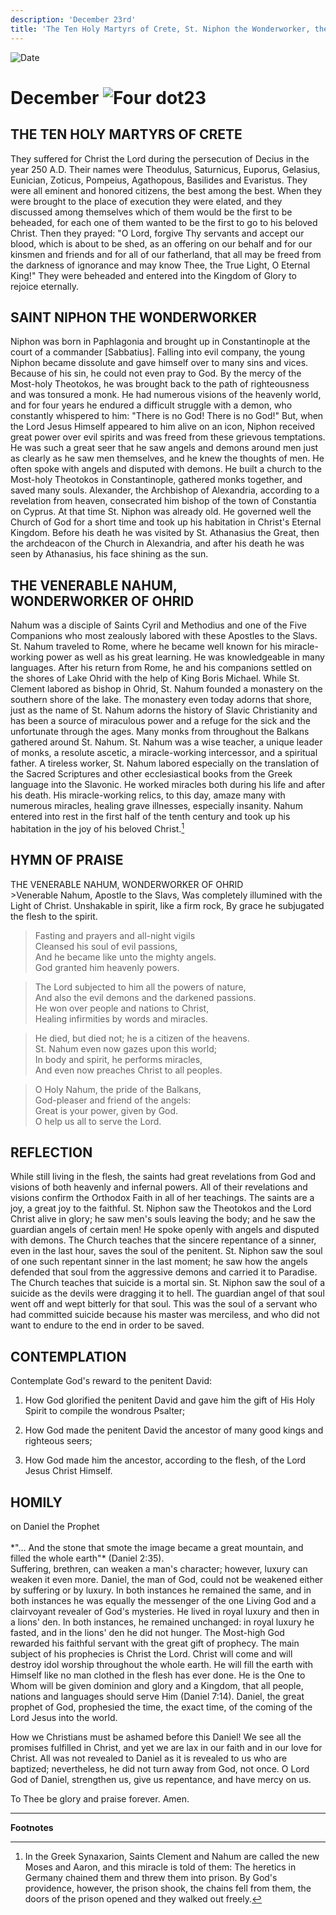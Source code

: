 ```yaml
---
description: 'December 23rd'
title: 'The Ten Holy Martyrs of Crete, St. Niphon the Wonderworker, the Venerable Nahum, Wonderworker of Ohrid'
---
```


<CustomPaginator />
<RunningHead />

<Image src="/title-imprint.png" height={68} width={50} alt="Date" className="title-imprint"/>

# <div id="date">December <Image className="four-dot" src="/four-dot.png" height={15} width={15} alt="Four dot" />23</div>

## THE TEN HOLY MARTYRS OF CRETE

They suffered for Christ the Lord during the persecution of Decius in the year 250 A.D. Their names were Theodulus, Saturnicus, Euporus, Gelasius, Eunician, Zoticus, Pompeius, Agathopous, Basilides and Evaristus. They were all eminent and honored citizens, the best among the best. When they were brought to the place of execution they were elated, and they discussed among themselves which of them would be the first to be beheaded, for each one of them wanted to be the first to go to his beloved Christ. Then they prayed: "O Lord, forgive Thy servants and accept our blood, which is about to be shed, as an offering on our behalf and for our kinsmen and friends and for all of our fatherland, that all may be freed from the darkness of ignorance and may know Thee, the True Light, O Eternal King!" They were beheaded and entered into the Kingdom of Glory to rejoice eternally.

## SAINT NIPHON THE WONDERWORKER

Niphon was born in Paphlagonia and brought up in Constantinople at the court of a commander [Sabbatius]. Falling into evil company, the young Niphon became dissolute and gave himself over to many sins and vices. Because of his sin, he could not even pray to God. By the mercy of the Most-holy Theotokos, he was brought back to the path of righteousness and was tonsured a monk. He had numerous visions of the heavenly world, and for four years he endured a difficult struggle with a demon, who constantly whispered to him: "There is no God! There is no God!" But, when the Lord Jesus Himself appeared to him alive on an icon, Niphon received great power over evil spirits and was freed from these grievous temptations. He was such a great seer that he saw angels and demons around men just as clearly as he saw men themselves, and he knew the thoughts of men. He often spoke with angels and disputed with demons. He built a church to the Most-holy Theotokos in Constantinople, gathered monks together, and saved many souls. Alexander, the Archbishop of Alexandria, according to a revelation from heaven, consecrated him bishop of the town of Constantia on Cyprus. At that time St. Niphon was already old. He governed well the Church of God for a short time and took up his habitation in Christ's Eternal Kingdom. Before his death he was visited by St. Athanasius the Great, then the archdeacon of the Church in Alexandria, and after his death he was seen by Athanasius, his face shining as the sun.

## THE VENERABLE NAHUM,<br />WONDERWORKER OF OHRID

Nahum was a disciple of Saints Cyril and Methodius and one of the Five Companions who most zealously labored with these Apostles to the Slavs. St. Nahum traveled to Rome, where he became well known for his miracle-working power as well as his great learning. He was knowledgeable in many languages. After his return from Rome, he and his companions settled on the shores of Lake Ohrid with the help of King Boris Michael. While St. Clement labored as bishop in Ohrid, St. Nahum founded a monastery on the southern shore of the lake. The monastery even today adorns that shore, just as the name of St. Nahum adorns the history of Slavic Christianity and has been a source of miraculous power and a refuge for the sick and the unfortunate through the ages. Many monks from throughout the Balkans gathered around St. Nahum. St. Nahum was a wise teacher, a unique leader of monks, a resolute ascetic, a miracle-working intercessor, and a spiritual father. A tireless worker, St. Nahum labored especially on the translation of the Sacred Scriptures and other ecclesiastical books from the Greek language into the Slavonic. He worked miracles both during his life and after his death. His miracle-working relics, to this day, amaze many with numerous miracles, healing grave illnesses, especially insanity. Nahum entered into rest in the first half of the tenth century and took up his habitation in the joy of his beloved Christ.[^1]


## HYMN OF PRAISE
<div style={{textAlign:'center', color:'crimson', fontWeight:'bold'}}>
THE VENERABLE NAHUM, WONDERWORKER OF OHRID
</div>
>Venerable Nahum, Apostle to the Slavs,  
Was completely illumined with the Light of Christ.  
Unshakable in spirit, like a firm rock,  
By grace he subjugated the flesh to the spirit.  
  
>Fasting and prayers and all-night vigils  
Cleansed his soul of evil passions,  
And he became like unto the mighty angels.  
God granted him heavenly powers.  
  
>The Lord subjected to him all the powers of nature,  
And also the evil demons and the darkened passions.  
He won over people and nations to Christ,  
Healing infirmities by words and miracles.  
  
>He died, but died not; he is a citizen of the heavens.  
St. Nahum even now gazes upon this world;  
In body and spirit, he performs miracles,  
And even now preaches Christ to all peoples.  
  
>O Holy Nahum, the pride of the Balkans,  
God-pleaser and friend of the angels:  
Great is your power, given by God.  
O help us all to serve the Lord.  


## REFLECTION

While still living in the flesh, the saints had great revelations from God and visions of both heavenly and infernal powers. All of their revelations and visions confirm the Orthodox Faith in all of her teachings. The saints are a joy, a great joy to the faithful. St. Niphon saw the Theotokos and the Lord Christ alive in glory; he saw men's souls leaving the body; and he saw the guardian angels of certain men! He spoke openly with angels and disputed with demons. The Church teaches that the sincere repentance of a sinner, even in the last hour, saves the soul of the penitent. St. Niphon saw the soul of one such repentant sinner in the last moment; he saw how the angels defended that soul from the aggressive demons and carried it to Paradise. The Church teaches that suicide is a mortal sin. St. Niphon saw the soul of a suicide as the devils were dragging it to hell. The guardian angel of that soul went off and wept bitterly for that soul. This was the soul of a servant who had committed suicide because his master was merciless, and who did not want to endure to the end in order to be saved.


## CONTEMPLATION

Contemplate God's reward to the penitent David:

1. How God glorified the penitent David and gave him the gift of His Holy Spirit to compile the wondrous Psalter;

2. How God made the penitent David the ancestor of many good kings and righteous seers;

3. How God made him the ancestor, according to the flesh, of the Lord Jesus Christ Himself.


## HOMILY
<div style={{textAlign:'center', color:'crimson', fontWeight:'bold'}}>
on Daniel the Prophet
</div>
<br />
<div style={{textAlign:'right'}}>
*"… And the stone that smote the image became a great mountain, and filled the whole earth"* (Daniel 2:35).
</div>
Suffering, brethren, can weaken a man's character; however, luxury can weaken it even more. Daniel, the man of God, could not be weakened either by suffering or by luxury. In both instances he remained the same, and in both instances he was equally the messenger of the one Living God and a clairvoyant revealer of God's mysteries. He lived in royal luxury and then in a lions' den. In both instances, he remained unchanged: in royal luxury he fasted, and in the lions' den he did not hunger. The Most-high God rewarded his faithful servant with the great gift of prophecy. The main subject of his prophecies is Christ the Lord. Christ will come and will destroy idol worship throughout the whole earth. He will fill the earth with Himself like no man clothed in the flesh has ever done. He is the One to Whom will be given dominion and glory and a Kingdom, that all people, nations and languages should serve Him (Daniel 7:14). Daniel, the great prophet of God, prophesied the time, the exact time, of the coming of the Lord Jesus into the world.

How we Christians must be ashamed before this Daniel! We see all the promises fulfilled in Christ, and yet we are lax in our faith and in our love for Christ. All was not revealed to Daniel as it is revealed to us who are baptized; nevertheless, he did not turn away from God, not once. O Lord God of Daniel, strengthen us, give us repentance, and have mercy on us.

To Thee be glory and praise forever. Amen.

---
**Footnotes**

[^1]: In the Greek Synaxarion, Saints Clement and Nahum are called the new Moses and Aaron, and this miracle is told of them: The heretics in Germany chained them and threw them into prison. By God's providence, however, the prison shook, the chains fell from them, the doors of the prison opened and they walked out freely.